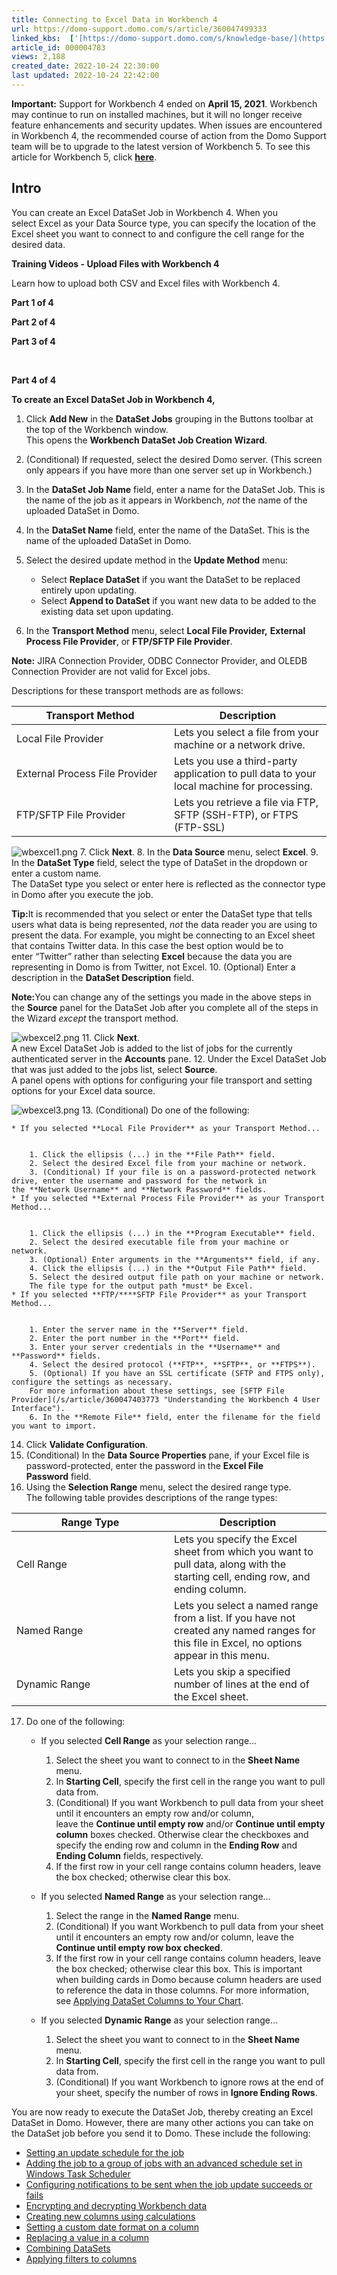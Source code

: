 ```yaml
---
title: Connecting to Excel Data in Workbench 4
url: https://domo-support.domo.com/s/article/360047499333
linked_kbs:  ['[https://domo-support.domo.com/s/knowledge-base/](https://domo-support.domo.com/s/knowledge-base/)', '[https://domo-support.domo.com/s/](https://domo-support.domo.com/s/)', '[https://domo-support.domo.com/s/topic/0TO5w000000ZammGAC](https://domo-support.domo.com/s/topic/0TO5w000000ZammGAC)', '[https://domo-support.domo.com/s/topic/0TO5w000000ZaoPGAS](https://domo-support.domo.com/s/topic/0TO5w000000ZaoPGAS)', '[https://domo-support.domo.com/s/topic/0TO5w000000ZapSGAS](https://domo-support.domo.com/s/topic/0TO5w000000ZapSGAS)', '[https://domo-support.domo.com/s/article/360043437253](https://domo-support.domo.com/s/article/360043437253)', '[https://domo-support.domo.com/s/article/360047403773](https://domo-support.domo.com/s/article/360047403773)', '[https://domo-support.domo.com/s/article/360043428713](https://domo-support.domo.com/s/article/360043428713)', '[https://domo-support.domo.com/s/article/360046856934](https://domo-support.domo.com/s/article/360046856934)', '[https://domo-support.domo.com/s/article/360046857074](https://domo-support.domo.com/s/article/360046857074)', '[https://domo-support.domo.com/s/article/360047494393](https://domo-support.domo.com/s/article/360047494393)', '[https://domo-support.domo.com/s/article/360047501293](https://domo-support.domo.com/s/article/360047501293)', '[https://domo-support.domo.com/s/article/360046861474](https://domo-support.domo.com/s/article/360046861474)', '[https://domo-support.domo.com/s/article/360047504553](https://domo-support.domo.com/s/article/360047504553)', '[https://domo-support.domo.com/s/article/360046864274](https://domo-support.domo.com/s/article/360046864274)', '[https://domo-support.domo.com/s/article/360046861014](https://domo-support.domo.com/s/article/360046861014)', '[https://domo-support.domo.com/s/article/360046864074](https://domo-support.domo.com/s/article/360046864074)', '[https://domo-support.domo.com/s/article/360047499333](https://domo-support.domo.com/s/article/360047499333)', '[https://domo-support.domo.com/s/topic/0TO5w000000ZapSGAS/workbench-4](https://domo-support.domo.com/s/topic/0TO5w000000ZapSGAS/workbench-4)', '[https://domo-support.domo.com/s/article/360043429933](https://domo-support.domo.com/s/article/360043429933)', '[https://domo-support.domo.com/s/article/360043429953](https://domo-support.domo.com/s/article/360043429953)', '[https://domo-support.domo.com/s/article/360042925494](https://domo-support.domo.com/s/article/360042925494)', '[https://domo-support.domo.com/s/article/4408174643607](https://domo-support.domo.com/s/article/4408174643607)', '[https://domo-support.domo.com/s/article/360043429913](https://domo-support.domo.com/s/article/360043429913)', '[https://domo-support.domo.com/s/login/](https://domo-support.domo.com/s/login/)']
article_id: 000004783
views: 2,188
created_date: 2022-10-24 22:30:00
last updated: 2022-10-24 22:42:00
---
```









**Important:** Support for Workbench 4 ended on **April 15, 2021**. Workbench may continue to run on installed machines, but it will no longer receive feature enhancements and security updates. When issues are encountered in Workbench 4, the recommended course of action from the Domo Support team will be to upgrade to the latest version of Workbench 5. To see this article for Workbench 5, click [**here**](/s/article/360043437253).



Intro
-----


You can create an Excel DataSet Job in Workbench 4. When you select Excel as your Data Source type, you can specify the location of the Excel sheet you want to connect to and configure the cell range for the desired data.


**Training Videos - Upload Files with Workbench 4**


Learn how to upload both CSV and Excel files with Workbench 4.


**Part 1 of 4**


  


**Part 2 of 4**


  


**Part 3 of 4**


  


**Part 4 of 4**


  


**To create an Excel DataSet Job in Workbench 4,**


1. Click **Add New** in the **DataSet Jobs** grouping in the Buttons toolbar at the top of the Workbench window.  
This opens the **Workbench DataSet Job Creation Wizard**.
2. (Conditional) If requested, select the desired Domo server. (This screen only appears if you have more than one server set up in Workbench.)
3. In the **DataSet Job Name** field, enter a name for the DataSet Job. This is the name of the job as it appears in Workbench, *not* the name of the uploaded DataSet in Domo.
4. In the **DataSet Name** field, enter the name of the DataSet. This is the name of the uploaded DataSet in Domo.
5. Select the desired update method in the **Update Method** menu:


	* Select **Replace DataSet** if you want the DataSet to be replaced entirely upon updating.
	* Select **Append to DataSet** if you want new data to be added to the existing data set upon updating.
6. In the **Transport Method** menu, select **Local File Provider,** **External Process File Provider**, or **FTP/SFTP File Provider**.




 


**Note:**  JIRA Connection Provider, ODBC Connector Provider, and OLEDB Connection Provider are not valid for Excel jobs.




  
Descriptions for these transport methods are as follows:



| Transport Method | Description |
| --- | --- |
| Local File Provider | Lets you select a file from your machine or a network drive. |
| External Process File Provider  | Lets you use a third-party application to pull data to your local machine for processing. |
| FTP/SFTP File Provider | Lets you retrieve a file via FTP, SFTP (SSH-FTP), or FTPS (FTP-SSL) |

![wbexcel1.png](wbexcel1.png)
7. Click **Next**.
8. In the **Data Source** menu, select **Excel**.
9. In the **DataSet Type** field, select the type of DataSet in the dropdown or enter a custom name.  
The DataSet type you select or enter here is reflected as the connector type in Domo after you execute the job.




 


**Tip:**It is recommended that you select or enter the DataSet type that tells users what data is being represented, *not* the data reader you are using to present the data. For example, you might be connecting to an Excel sheet that contains Twitter data. In this case the best option would be to enter "Twitter" rather than selecting **Excel** because the data you are representing in Domo is from Twitter, not Excel.
10. (Optional) Enter a description in the **DataSet Description** field.




 


**Note:**You can change any of the settings you made in the above steps in the **Source** panel for the DataSet Job after you complete all of the steps in the Wizard *except* the transport method.  



![wbexcel2.png](wbexcel2.png)
11. Click **Next**.  
A new Excel DataSet Job is added to the list of jobs for the currently authenticated server in the **Accounts** pane.
12. Under the Excel DataSet Job that was just added to the jobs list, select **Source**.   
A panel opens with options for configuring your file transport and setting options for your Excel data source.  
  
![wbexcel3.png](wbexcel3.png)
13. (Conditional) Do one of the following:


	* If you selected **Local File Provider** as your Transport Method...
	
	
		1. Click the ellipsis (...) in the **File Path** field.
		2. Select the desired Excel file from your machine or network.
		3. (Conditional) If your file is on a password-protected network drive, enter the username and password for the network in the **Network Username** and **Network Password** fields.
	* If you selected **External Process File Provider** as your Transport Method...
	
	
		1. Click the ellipsis (...) in the **Program Executable** field.
		2. Select the desired executable file from your machine or network.
		3. (Optional) Enter arguments in the **Arguments** field, if any.
		4. Click the ellipsis (...) in the **Output File Path** field.
		5. Select the desired output file path on your machine or network.  
		The file type for the output path *must* be Excel.
	* If you selected **FTP/****SFTP File Provider** as your Transport Method...
	
	
		1. Enter the server name in the **Server** field.
		2. Enter the port number in the **Port** field.
		3. Enter your server credentials in the **Username** and **Password** fields.
		4. Select the desired protocol (**FTP**, **SFTP**, or **FTPS**).
		5. (Optional) If you have an SSL certificate (SFTP and FTPS only), configure the settings as necessary.  
		For more information about these settings, see [SFTP File Provider](/s/article/360047403773 "Understanding the Workbench 4 User Interface").
		6. In the **Remote File** field, enter the filename for the field you want to import.
14. Click **Validate Configuration**.
15. (Conditional) In the **Data Source Properties** pane, if your Excel file is password-protected, enter the password in the **Excel File Password** field.
16. Using the **Selection Range** menu, select the desired range type.  
The following table provides descriptions of the range types:



| Range Type | Description |
| --- | --- |
| Cell Range  | Lets you specify the Excel sheet from which you want to pull data, along with the starting cell, ending row, and ending column. |
| Named Range  | Lets you select a named range from a list. If you have not created any named ranges for this file in Excel, no options appear in this menu.  |
| Dynamic Range  | Lets you skip a specified number of lines at the end of the Excel sheet.   |
17. Do one of the following:


	* If you selected **Cell Range** as your selection range...
	
	
		1. Select the sheet you want to connect to in the **Sheet Name** menu.
		2. In **Starting Cell**, specify the first cell in the range you want to pull data from.
		3. (Conditional) If you want Workbench to pull data from your sheet until it encounters an empty row and/or column, leave the **Continue until empty row** and/or **Continue until empty column** boxes checked. Otherwise clear the checkboxes and specify the ending row and column in the **Ending Row** and **Ending Column** fields, respectively.
		4. If the first row in your cell range contains column headers, leave the box checked; otherwise clear this box.
	* If you selected **Named Range** as your selection range...
	
	
		1. Select the range in the **Named Range** menu.
		2. (Conditional) If you want Workbench to pull data from your sheet until it encounters an empty row and/or column, leave the **Continue until empty row box checked**.
		3. If the first row in your cell range contains column headers, leave the box checked; otherwise clear this box. This is important when building cards in Domo because column headers are used to reference the data in those columns. For more information, see [Applying DataSet Columns to Your Chart](/s/article/360043428713 "Applying DataSet Columns to Your Chart").
	* If you selected **Dynamic Range** as your selection range...
	
	
		1. Select the sheet you want to connect to in the **Sheet Name** menu.
		2. In **Starting Cell**, specify the first cell in the range you want to pull data from.
		3. (Conditional) If you want Workbench to ignore rows at the end of your sheet, specify the number of rows in **Ignore Ending Rows**.


You are now ready to execute the DataSet Job, thereby creating an Excel DataSet in Domo. However, there are many other actions you can take on the DataSet job before you send it to Domo. These include the following:


* [Setting an update schedule for the job](/s/article/360046856934 "Scheduling a Job in Workbench 4")
* [Adding the job to a group of jobs with an advanced schedule set in Windows Task Scheduler](/s/article/360046857074 "Creating a Schedule Group in Workbench 4")
* [Configuring notifications to be sent when the job update succeeds or fails](/s/article/360047494393 "Setting Notifications in Workbench 4")
* [Encrypting and decrypting Workbench data](/s/article/360047501293 "Encrypting and Decrypting Workbench 4 Data")
* [Creating new columns using calculations](/s/article/360046861474 "Creating Columns in Workbench 4 Using Calculations")
* [Setting a custom date format on a column](/s/article/360047504553 "Setting a Custom Date Format on a Column in Workbench 4")
* [Replacing a value in a column](/s/article/360046864274 "Replacing a Column Value in Workbench 4")
* [Combining DataSets](/s/article/360046861014 "Combining DataSets in Workbench 4")
* [Applying filters to columns](/s/article/360046864074 "Filtering Columns in Workbench 4")

